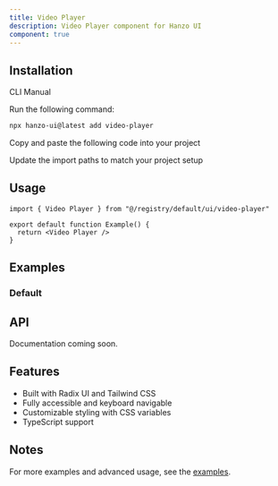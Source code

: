 ```yaml
---
title: Video Player
description: Video Player component for Hanzo UI
component: true
---
```


<ComponentPreview name="video-player-demo" />

## Installation

<Tabs defaultValue="cli">

<TabsList>
  <TabsTrigger value="cli">CLI</TabsTrigger>
  <TabsTrigger value="manual">Manual</TabsTrigger>
</TabsList>

<TabsContent value="cli">

<Steps>

<Step>Run the following command:</Step>

```bash
npx hanzo-ui@latest add video-player
```

</Steps>

</TabsContent>

<TabsContent value="manual">

<Steps>

<Step>Copy and paste the following code into your project</Step>

<ComponentSource name="video-player" />

<Step>Update the import paths to match your project setup</Step>

</Steps>

</TabsContent>

</Tabs>

## Usage

```tsx
import { Video Player } from "@/registry/default/ui/video-player"

export default function Example() {
  return <Video Player />
}
```

## Examples

### Default

<ComponentPreview name="video-player-demo" />

## API

Documentation coming soon.

## Features

- Built with Radix UI and Tailwind CSS
- Fully accessible and keyboard navigable  
- Customizable styling with CSS variables
- TypeScript support

## Notes

For more examples and advanced usage, see the [examples](/examples).
